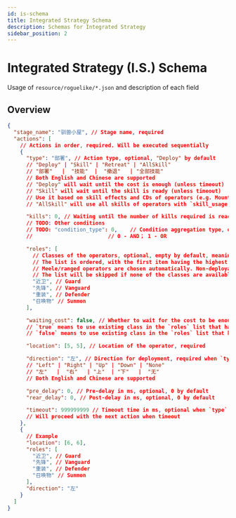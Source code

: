 ```yaml
---
id: is-schema
title: Integrated Strategy Schema
description: Schemas for Integrated Strategy
sidebar_position: 2
---
```


# Integrated Strategy (I.S.) Schema

Usage of `resource/roguelike/*.json` and description of each field

## Overview

```json
{
  "stage_name": "驯兽小屋", // Stage name, required
  "actions": [
    // Actions in order, required. Will be executed sequentially
    {
      "type": "部署", // Action type, optional, "Deploy" by default
      // "Deploy" | "Skill" | "Retreat" | "AllSkill"
      // "部署"   |  "技能"  |  "撤退"   | "全部技能"
      // Both English and Chinese are supported
      // "Deploy" will wait until the cost is enough (unless timeout)
      // "Skill" will wait until the skill is ready (unless timeout)
      // Use it based on skill effects and CDs of operators (e.g. Mountain: Sweeping Stance, switchable skill)
      // "AllSkill" will use all skills of operators with `skill_usage == 3`

      "kills": 0, // Waiting until the number of kills required is reached, optional, 0 by default
      // TODO: Other conditions
      // TODO: "condition_type": 0,    // Condition aggregation type, optional, 0 by default
      //                        // 0 - AND； 1 - OR

      "roles": [
        // Classes of the operators, optional, empty by default, meaning all classes are acceptable
        // The list is ordered, with the first item having the highest priority
        // Meele/ranged operators are chosen automatically. Non-deployable operators will be ignored.
        // The list will be skipped if none of the classes are available.
        "近卫", // Guard
        "先锋", // Vanguard
        "重装", // Defender
        "召唤物" // Summon
      ],

      "waiting_cost": false, // Whether to wait for the cost to be enough for class with higher priority in `roles` list, optional, `false` by default
      // `true` means to use existing class in the `roles` list that has the highest priority, waiting for the cost to be enough.
      // `false` means to use existing class in the `roles` list that has the highest priority and enough cost.

      "location": [5, 5], // Location of the operator, required

      "direction": "左", // Direction for deployment, required when `type` is "Deploy"
      // "Left" | "Right" | "Up" | "Down" | "None"
      // "左"   |  "右"   | "上"  | "下"   |  "无"
      // Both English and Chinese are supported

      "pre_delay": 0, // Pre-delay in ms, optional, 0 by default
      "rear_delay": 0, // Post-delay in ms, optional, 0 by default

      "timeout": 999999999 // Timeout time in ms, optional when `type` is "Deploy", INT_MAX by default
      // Will proceed with the next action when timeout
    },
    {
      // Example
      "location": [6, 6],
      "roles": [
        "近卫", // Guard
        "先锋", // Vanguard
        "重装", // Defender
        "召唤物" // Summon
      ],
      "direction": "左"
    }
  ]
}
```
